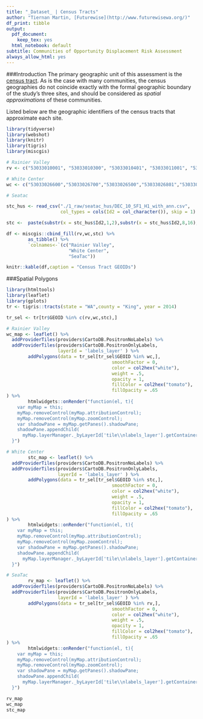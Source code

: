 ```yaml
---
title: "_Dataset_ | Census Tracts"
author: "Tiernan Martin, [Futurewise](http://www.futurewisewa.org/)"
df_print: tibble
output:
  pdf_document:
    keep_tex: yes
  html_notebook: default
subtitle: Communities of Opportunity Displacement Risk Assessment
always_allow_html: yes
---
```


<script>
  $(document).ready(function() {
    $('.leaflet').css('float','left');
    $('.leaflet').css('margin','1px');
    $('.leaflet-control').css('visibility','hidden');
  });
</script>


###Introduction
The primary geographic unit of this assessment is the [census tract](https://www.census.gov/geo/reference/gtc/gtc_ct.html). As is the case with many communities, the census geographies do not coincide exactly with the formal geographic boundary of the study's three sites, and should be considered as _spatial approximations_ of these communities.

Listed below are the geographic identifiers of the census tracts that approximate each site.



```r
library(tidyverse)
library(webshot)
library(knitr)
library(tigris)
library(miscgis)

# Rainier Valley
rv <- c("53033010001", "53033010300", "53033010401", "53033011001", "53033011002", "53033011101","53033011102", "53033011700", "53033011800", "53033011900")

# White Center
wc <- c("53033026600","53033026700","53033026500","53033026801","53033026802","53033027000")

# Seatac

stc_hus <- read_csv("./1_raw/seatac_hus/DEC_10_SF1_H1_with_ann.csv", 
                    col_types = cols(Id2 = col_character()), skip = 1)

stc <-  paste(substr(x = stc_hus$Id2,1,2),substr(x = stc_hus$Id2,8,16),sep = "")

df <- miscgis::cbind_fill(rv,wc,stc) %>% 
        as_tibble() %>% 
        `colnames<-`(c("Rainier Valley",
                       "White Center",
                       "SeaTac"))

knitr::kable(df,caption = "Census Tract GEOIDs")
```

###Spatial Polygons
```r

library(htmltools)
library(leaflet)
library(gplots)
tr <- tigris::tracts(state = "WA",county = "King", year = 2014)

tr_sel <- tr[tr$GEOID %in% c(rv,wc,stc),]

# Rainier Valley
wc_map <- leaflet() %>%
  addProviderTiles(providers$CartoDB.PositronNoLabels) %>%
  addProviderTiles(providers$CartoDB.PositronOnlyLabels,
                   layerId = 'labels_layer' ) %>%
        addPolygons(data = tr_sel[tr_sel$GEOID %in% wc,],
                                       smoothFactor = 0,
                                       color = col2hex("white"),
                                       weight = .5,
                                       opacity = 1,
                                       fillColor = col2hex("tomato"),
                                       fillOpacity = .65
) %>% 
        htmlwidgets::onRender("function(el, t){
    var myMap = this;
    myMap.removeControl(myMap.attributionControl);
    myMap.removeControl(myMap.zoomControl);
    var shadowPane = myMap.getPanes().shadowPane;
    shadowPane.appendChild(
      myMap.layerManager._byLayerId['tile\\nlabels_layer'].getContainer());
  }")

# White Center
        stc_map <- leaflet() %>%
  addProviderTiles(providers$CartoDB.PositronNoLabels) %>%
  addProviderTiles(providers$CartoDB.PositronOnlyLabels,
                   layerId = 'labels_layer' ) %>%
        addPolygons(data = tr_sel[tr_sel$GEOID %in% stc,],
                                       smoothFactor = 0,
                                       color = col2hex("white"),
                                       weight = .5,
                                       opacity = 1,
                                       fillColor = col2hex("tomato"),
                                       fillOpacity = .65
) %>% 
        htmlwidgets::onRender("function(el, t){
    var myMap = this;
    myMap.removeControl(myMap.attributionControl);
    myMap.removeControl(myMap.zoomControl);
    var shadowPane = myMap.getPanes().shadowPane;
    shadowPane.appendChild(
      myMap.layerManager._byLayerId['tile\\nlabels_layer'].getContainer());
  }")

# SeaTac
        rv_map <- leaflet() %>%
  addProviderTiles(providers$CartoDB.PositronNoLabels) %>%
  addProviderTiles(providers$CartoDB.PositronOnlyLabels,
                   layerId = 'labels_layer' ) %>%
        addPolygons(data = tr_sel[tr_sel$GEOID %in% rv,],
                                       smoothFactor = 0,
                                       color = col2hex("white"),
                                       weight = .5,
                                       opacity = 1,
                                       fillColor = col2hex("tomato"),
                                       fillOpacity = .65
) %>% 
        htmlwidgets::onRender("function(el, t){
    var myMap = this;
    myMap.removeControl(myMap.attributionControl);
    myMap.removeControl(myMap.zoomControl);
    var shadowPane = myMap.getPanes().shadowPane;
    shadowPane.appendChild(
      myMap.layerManager._byLayerId['tile\\nlabels_layer'].getContainer());
  }")

rv_map
wc_map
stc_map


```
